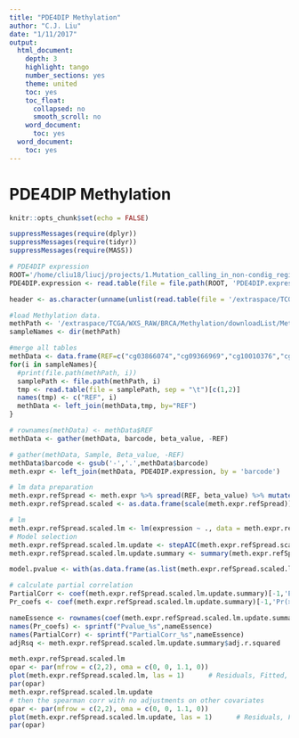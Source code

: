 ```yaml
---
title: "PDE4DIP Methylation"
author: "C.J. Liu"
date: "1/11/2017"
output:
  html_document:
    depth: 3
    highlight: tango
    number_sections: yes
    theme: united
    toc: yes
    toc_float:
      collapsed: no
      smooth_scroll: no
    word_document:
      toc: yes
  word_document:
    toc: yes
---
```


# PDE4DIP Methylation

```r
knitr::opts_chunk$set(echo = FALSE)
```

```r
suppressMessages(require(dplyr))
suppressMessages(require(tidyr))
suppressMessages(require(MASS))
```


```r
# PDE4DIP expression
ROOT='/home/cliu18/liucj/projects/1.Mutation_calling_in_non-condig_region_through_EXOME/8.expression'
PDE4DIP.expression <- read.table(file = file.path(ROOT, 'PDE4DIP.expression.txt'), header = T, sep = "\t" )

header <- as.character(unname(unlist(read.table(file = '/extraspace/TCGA/WXS_RAW/BRCA/Methylation/downloadList/header', sep = "\t"))))

#load Methylation data.
methPath <- '/extraspace/TCGA/WXS_RAW/BRCA/Methylation/downloadList/Meth450'
sampleNames <- dir(methPath)

#merge all tables
methData <- data.frame(REF=c("cg03866074","cg09366969","cg10010376","cg10505902","cg12594911"))
for(i in sampleNames){
  #print(file.path(methPath, i))
  samplePath <- file.path(methPath, i)
  tmp <- read.table(file = samplePath, sep = "\t")[c(1,2)]
  names(tmp) <- c("REF", i)
  methData <- left_join(methData,tmp, by="REF")
}

# rownames(methData) <- methData$REF
methData <- gather(methData, barcode, beta_value, -REF)

# gather(methData, Sample, Beta_value, -REF)
methData$barcode <- gsub('-','.',methData$barcode)
meth.expr <- left_join(methData, PDE4DIP.expression, by = 'barcode')

# lm data preparation
meth.expr.refSpread <- meth.expr %>% spread(REF, beta_value) %>% mutate(mutation = ifelse(type == "MT", 1, 0)) %>% dplyr::select(expression:mutation)  
meth.expr.refSpread.scaled <- as.data.frame(scale(meth.expr.refSpread))

# lm
meth.expr.refSpread.scaled.lm <- lm(expression ~ ., data = meth.expr.refSpread.scaled)
# Model selection
meth.expr.refSpread.scaled.lm.update <- stepAIC(meth.expr.refSpread.scaled.lm, ~., trace = F)
meth.expr.refSpread.scaled.lm.update.summary <- summary(meth.expr.refSpread.scaled.lm.update)

model.pvalue <- with(as.data.frame(as.list(meth.expr.refSpread.scaled.lm.update.summary$fstatistic)), pf(value, numdf, dendf, lower.tail = F))

# calculate partial correlation
PartialCorr <- coef(meth.expr.refSpread.scaled.lm.update.summary)[-1,'Estimate']
Pr_coefs <- coef(meth.expr.refSpread.scaled.lm.update.summary)[-1,'Pr(>|t|)']

nameEssence <- rownames(coef(meth.expr.refSpread.scaled.lm.update.summary))[-1]
names(Pr_coefs) <- sprintf("Pvalue_%s",nameEssence)
names(PartialCorr) <- sprintf("PartialCorr_%s",nameEssence)
adjRsq <- meth.expr.refSpread.scaled.lm.update.summary$adj.r.squared

meth.expr.refSpread.scaled.lm
opar <- par(mfrow = c(2,2), oma = c(0, 0, 1.1, 0))
plot(meth.expr.refSpread.scaled.lm, las = 1)      # Residuals, Fitted, ...
par(opar)
meth.expr.refSpread.scaled.lm.update
# then the spearman corr with no adjustments on other covariates
opar <- par(mfrow = c(2,2), oma = c(0, 0, 1.1, 0))
plot(meth.expr.refSpread.scaled.lm.update, las = 1)      # Residuals, Fitted, ...
par(opar)
```


